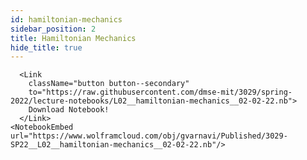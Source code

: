 ```yaml
---
id: hamiltonian-mechanics
sidebar_position: 2
title: Hamiltonian Mechanics
hide_title: true
---
```




<Tabs lazy>

  <TabItem value="wl-ipynb" label="Wolfram Language - Jupyter" default>
    <NotebookViewer notebookURL="https://github.com/dmse-mit/3029/blob/spring-2022/lecture-notebooks/L02__hamiltonian-mechanics__02-02-22.ipynb" />
  </TabItem>

  <TabItem value="wl-nb" label="Wolfram Language">
  
      <Link
        className="button button--secondary"
        to="https://raw.githubusercontent.com/dmse-mit/3029/spring-2022/lecture-notebooks/L02__hamiltonian-mechanics__02-02-22.nb">
        Download Notebook!
      </Link>
    <NotebookEmbed url="https://www.wolframcloud.com/obj/gvarnavi/Published/3029-SP22__L02__hamiltonian-mechanics__02-02-22.nb"/>

  </TabItem>

</Tabs>

